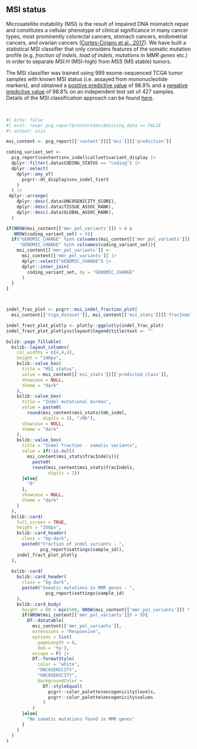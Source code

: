 ## MSI status

Microsatellite instability (MSI) is the result of impaired DNA mismatch repair and constitutes a cellular phenotype of clinical significance in many cancer types, most prominently colorectal cancers, stomach cancers, endometrial cancers, and ovarian cancers ([Cortes-Ciriano et al., 2017](https://www.ncbi.nlm.nih.gov/pubmed/28585546)). We have built a statistical MSI classifier that only considers features of the somatic mutation profile (e.g. _fraction of indels_, _load of indels_, _mutations in MMR genes_ etc.) in order to separate _MSI.H_ (MSI-high) from _MSS_ (MS stable) tumors. 

The MSI classifier was trained using 999 exome-sequenced TCGA tumor samples with known MSI status (i.e. assayed from mononucleotide markers), and obtained a [positive predictive value](https://en.wikipedia.org/wiki/Positive_and_negative_predictive_values#Positive_predictive_value) of 98.9% and a [negative predictive value](https://en.wikipedia.org/wiki/Positive_and_negative_predictive_values#Negative_predictive_value) of 98.8% on an independent test set of 427 samples. Details of the MSI classification approach can be found <a href="http://rpubs.com/sigven/msi_classification_v3" target="_blank">here</a>.

<br>

```r
#| echo: false
#| eval: !expr pcg_report$content$msi$missing_data == FALSE
#| output: asis

msi_content <- pcg_report[['content']][['msi']][['prediction']]

coding_variant_set <- 
  pcg_report$content$snv_indel$callset$variant_display |>
  dplyr::filter(.data$CODING_STATUS == "coding") |>
  dplyr::select(
    dplyr::any_of(
      pcgrr::dt_display$snv_indel_tier3
    )
  ) |>
 dplyr::arrange(
    dplyr::desc(.data$ONCOGENICITY_SCORE),
    dplyr::desc(.data$TISSUE_ASSOC_RANK),
    dplyr::desc(.data$GLOBAL_ASSOC_RANK),
  )

if(NROW(msi_content[['mmr_pol_variants']]) > 0 & 
   NROW(coding_variant_set) > 0){
  if("GENOMIC_CHANGE" %in% colnames(msi_content[['mmr_pol_variants']]) &
     "GENOMIC_CHANGE" %in% colnames(coding_variant_set)){
    msi_content[['mmr_pol_variants']] <- 
      msi_content[['mmr_pol_variants']] |>
      dplyr::select("GENOMIC_CHANGE") |>
      dplyr::inner_join(
        coding_variant_set, by = "GENOMIC_CHANGE"
      )
  }
}



indel_frac_plot <- pcgrr::msi_indel_fraction_plot(
  msi_content[['tcga_dataset']], msi_content[['msi_stats']][['fracIndels']])

indel_fract_plot_plotly <- plotly::ggplotly(indel_frac_plot)
indel_fract_plot_plotly$x$layout$legend$title$text <- ""

bslib::page_fillable(
  bslib::layout_columns(
    col_widths = c(4,4,4),
    height = "140px",
    bslib::value_box(
      title = "MSI status",
      value = msi_content[['msi_stats']][['predicted_class']],
      showcase = NULL,
      theme = "dark"
    ),
    bslib::value_box(
      title = "Indel mutational burden",
      value = paste0(
        round(msi_content$msi_stats$tmb_indel, 
              digits = 2), "/Mb"),
      showcase = NULL,
      theme = "dark"
    ),
    bslib::value_box(
      title = "Indel fraction - somatic variants",
      value = if(!is.null(
        msi_content$msi_stats$fracIndels)){
          paste0(
          round(msi_content$msi_stats$fracIndels, 
                digits = 2))
      }else{
        "0"
      },
      showcase = NULL,
      theme = "dark"
    )
  ),
  bslib::card(
    full_screen = TRUE,
    height = "350px",
    bslib::card_header(
      class = "bg-dark", 
      paste0("Fraction of indel variants - ",
             pcg_report$settings$sample_id)),
    indel_fract_plot_plotly
  ),
  
  bslib::card(
    bslib::card_header(
      class = "bg-dark",
      paste0("Somatic mutations in MMR genes - ",
               pcg_report$settings$sample_id)
    ),
    bslib::card_body(
      height = 60 + min(500, NROW(msi_content[['mmr_pol_variants']]) * 100),
      if(NROW(msi_content[['mmr_pol_variants']]) > 0){
        DT::datatable(
          msi_content[['mmr_pol_variants']],
          extensions = "Responsive",
          options = list(
            pageLength = 8,
            dom = 'tp'),
          escape = F) |>
          DT::formatStyle(
            color = "white",
            "ONCOGENICITY",
            "ONCOGENICITY",
            backgroundColor = 
              DT::styleEqual(
                pcgrr::color_palette$oncogenicity$levels,
                pcgrr::color_palette$oncogenicity$values
              )
          )
      }else{
        "No somatic mutations found in MMR genes"
      }
    )
  )
)



```

<br><br>
